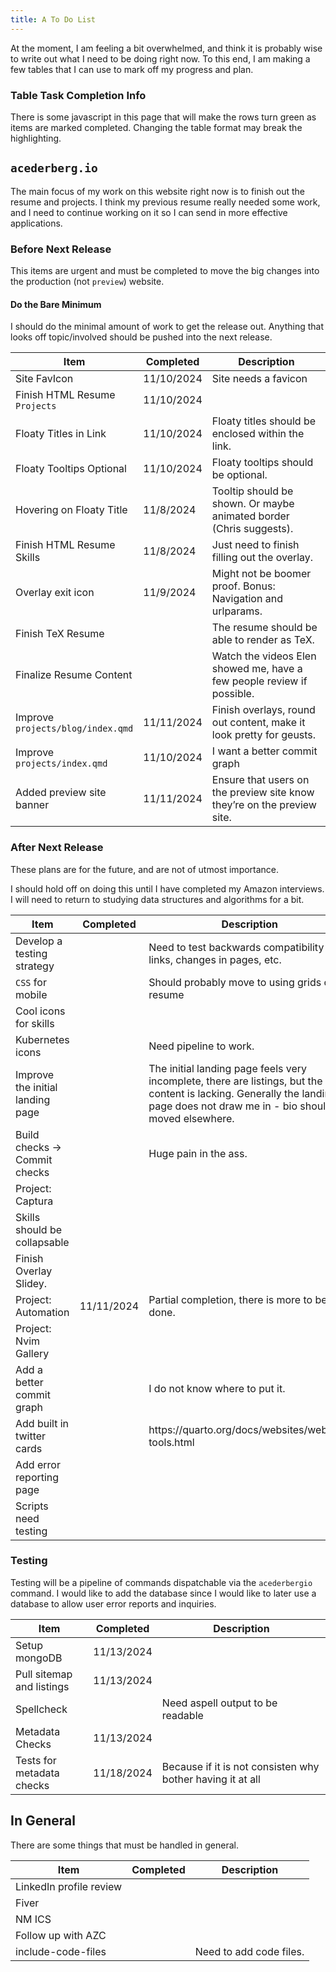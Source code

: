```yaml
---
title: A To Do List
---
```


At the moment, I am feeling a bit overwhelmed, and think it is probably wise
to write out what I need to be doing right now. To this end, I am making a few
tables that I can use to mark off my progress and plan.

::: { .callout-note }

### Table Task Completion Info

There is some javascript in this page that will make the rows turn green as
items are marked completed. Changing the table format may break the
highlighting.

:::

## `acederberg.io`

The main focus of my work on this website right now is to finish out the resume
and projects. I think my previous resume really needed some work, and I need to
continue working on it so I can send in more effective applications.

### Before Next Release

This items are urgent and must be completed to move the big changes into the
production (not `preview`) website.

::: { .callout-warning }

#### Do the Bare Minimum

I should do the minimal amount of work to get the release out.
Anything that looks off topic/involved should be pushed into the next release.

:::

| Item                              | Completed  | Description                                                             |
| --------------------------------- | ---------- | ----------------------------------------------------------------------- |
| Site FavIcon                      | 11/10/2024 | Site needs a favicon                                                    |
| Finish HTML Resume `Projects`     | 11/10/2024 |                                                                         |
| Floaty Titles in Link             | 11/10/2024 | Floaty titles should be enclosed within the link.                       |
| Floaty Tooltips Optional          | 11/10/2024 | Floaty tooltips should be optional.                                     |
| Hovering on Floaty Title          | 11/8/2024  | Tooltip should be shown. Or maybe animated border (Chris suggests).     |
| Finish HTML Resume Skills         | 11/8/2024  | Just need to finish filling out the overlay.                            |
| Overlay exit icon                 | 11/9/2024  | Might not be boomer proof. Bonus: Navigation and urlparams.             |
| Finish TeX Resume                 |            | The resume should be able to render as TeX.                             |
| Finalize Resume Content           |            | Watch the videos Elen showed me, have a few people review if possible.  |
| Improve `projects/blog/index.qmd` | 11/11/2024 | Finish overlays, round out content, make it look pretty for geusts.     |
| Improve `projects/index.qmd`      | 11/10/2024 | I want a better commit graph                                            |
| Added preview site banner         | 11/11/2024 | Ensure that users on the preview site know they're on the preview site. |

### After Next Release

These plans are for the future, and are not of utmost importance.

::: { .callout-warning }

I should hold off on doing this until I have completed my Amazon interviews.
I will need to return to studying data structures and algorithms for a bit.

:::

| Item                             | Completed  | Description                                                                                                                                                                     |
| -------------------------------- | ---------- | ------------------------------------------------------------------------------------------------------------------------------------------------------------------------------- |
| Develop a testing strategy       |            | Need to test backwards compatibility of links, changes in pages, etc.                                                                                                           |
| `CSS` for mobile                 |            | Should probably move to using grids on resume                                                                                                                                   |
| Cool icons for skills            |            |                                                                                                                                                                                 |
| Kubernetes icons                 |            | Need pipeline to work.                                                                                                                                                          |
| Improve the initial landing page |            | The initial landing page feels very incomplete, there are listings, but the content is lacking. Generally the landing page does not draw me in - bio should be moved elsewhere. |
| Build checks -> Commit checks    |            | Huge pain in the ass.                                                                                                                                                           |
| Project: Captura                 |            |                                                                                                                                                                                 |
| Skills should be collapsable     |            |                                                                                                                                                                                 |
| Finish Overlay Slidey.           |            |                                                                                                                                                                                 |
| Project: Automation              | 11/11/2024 | Partial completion, there is more to be done.                                                                                                                                   |
| Project: Nvim Gallery            |            |                                                                                                                                                                                 |
| Add a better commit graph        |            | I do not know where to put it.                                                                                                                                                  |
| Add built in twitter cards       |            | https://quarto.org/docs/websites/website-tools.html                                                                                                                             |
| Add error reporting page         |            |                                                                                                                                                                                 |
| Scripts need testing             |            |                                                                                                                                                                                 |

### Testing

Testing will be a pipeline of commands dispatchable via the `acederbergio` command.
I would like to add the database since I would like to later use a database to
allow user error reports and inquiries.

| Item                      | Completed  | Description                                                |
| ------------------------- | ---------- | ---------------------------------------------------------- |
| Setup mongoDB             | 11/13/2024 |                                                            |
| Pull sitemap and listings | 11/13/2024 |                                                            |
| Spellcheck                |            | Need aspell output to be readable                          |
| Metadata Checks           | 11/13/2024 |                                                            |
| Tests for metadata checks | 11/18/2024 | Because if it is not consisten why bother having it at all |

## In General

There are some things that must be handled in general.

| Item                    | Completed | Description             |
| ----------------------- | --------- | ----------------------- |
| LinkedIn profile review |           |                         |
| Fiver                   |           |                         |
| NM ICS                  |           |                         |
| Follow up with AZC      |           |                         |
| include-code-files      |           | Need to add code files. |

<script>
  Array
    .from(document.getElementsByTagName("tr"))
    .map(item => {
      let completed = Array.from(item.getElementsByTagName("td"))[1]
      if ( !completed?.innerHTML ) return

      console.log(completed)
      completed.closest("tr").classList.add("bg-green")
    })

  // Array
  //   .from(document.getElementsByTagName("table"))
  //   .map(item => {
  //   })
</script>
